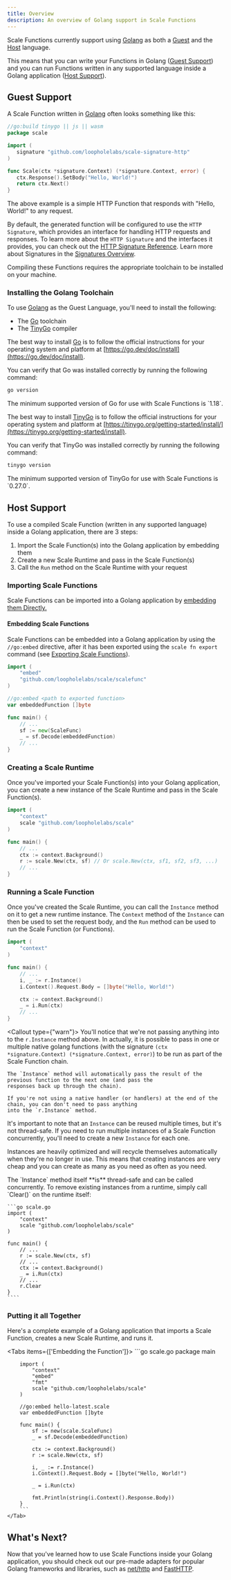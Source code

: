 ```yaml
---
title: Overview
description: An overview of Golang support in Scale Functions
---
```


Scale Functions currently support using [Golang](https://go.dev) as both a [Guest](#guest-support) and the [Host](#host-support) language.

This means that you can write your Functions in Golang ([Guest Support](#guest-support)) and you can run Functions written in any supported
language inside a Golang application ([Host Support](#host-support)).

## Guest Support

A Scale Function written in [Golang](https://go.dev) often looks something like this:

 ```go scale.go
//go:build tinygo || js || wasm
package scale

import (
    signature "github.com/loopholelabs/scale-signature-http"
)

func Scale(ctx *signature.Context) (*signature.Context, error) {
    ctx.Response().SetBody("Hello, World!")
    return ctx.Next()
}
```

The above example is a simple HTTP Function that responds with "Hello, World!" to any request.

By default, the generated function will be configured to use the `HTTP Signature`,
which provides an interface for handling HTTP requests and responses. To learn more about the `HTTP Signature` and the
interfaces it provides, you can check out the [HTTP Signature Reference](/scale/signatures/http). Learn more about Signatures in the [Signatures Overview](/scale/signatures/overview).

Compiling these Functions requires the appropriate toolchain to be installed on your machine.

### Installing the Golang Toolchain

To use [Golang](https://go.dev) as the Guest Language, you'll need to install the following:
- The [Go](https://go.dev/doc/install) toolchain
- The [TinyGo](https://tinygo.org/getting-started/) compiler

The best way to install [Go](https://go.dev/doc/install) is to follow the official instructions for your
operating system and platform at [https://go.dev/doc/install](https://go.dev/doc/install).

You can verify that Go was installed correctly by running the following command:

```bash
go version
```

<Callout>
    The minimum supported version of Go for use with Scale Functions is `1.18`.
</Callout>


The best way to install [TinyGo](https://tinygo.org/getting-started/) is to follow the official
instructions for your operating system and platform at
[https://tinygo.org/getting-started/install/](https://tinygo.org/getting-started/install).

You can verify that TinyGo was installed correctly by running the following command:

```bash
tinygo version
```

<Callout>
    The minimum supported version of TinyGo for use with Scale Functions is `0.27.0`.
</Callout>

## Host Support

To use a compiled Scale Function (written in any supported language) inside a Golang application, there are 3 steps:
1. Import the Scale Function(s) into the Golang application by embedding them
2. Create a new Scale Runtime and pass in the Scale Function(s)
3. Call the `Run` method on the Scale Runtime with your request

### Importing Scale Functions

Scale Functions can be imported into a Golang application by [embedding them Directly.](#embedding-scale-functions)

#### Embedding Scale Functions

Scale Functions can be embedded into a Golang application by using the `//go:embed` directive, after it has been
exported using the `scale fn export` command (see [Exporting Scale Functions](/scale/cli/reference/function#export)).

```go
import (
	"embed"
	"github.com/loopholelabs/scale/scalefunc"
)

//go:embed <path to exported function>
var embeddedFunction []byte

func main() {
    // ...
    sf := new(ScaleFunc)
	_ = sf.Decode(embeddedFunction)
    // ...
}
```
### Creating a Scale Runtime

Once you've imported your Scale Function(s) into your Golang application, you can create a new instance of the Scale Runtime
and pass in the Scale Function(s).

```go
import (
	"context"
	scale "github.com/loopholelabs/scale"
)

func main() {
    // ...
	ctx := context.Background()
    r := scale.New(ctx, sf) // Or scale.New(ctx, sf1, sf2, sf3, ...)
    // ...
}
```

### Running a Scale Function

Once you've created the Scale Runtime, you can call the `Instance` method on it to get a new runtime instance.
The `Context` method of the `Instance` can then be used to set the request body, and the `Run` method can be used to
run the Scale Function (or Functions).

```go
import (
    "context"
)

func main() {
    // ...
    i, _ := r.Instance()
    i.Context().Request.Body = []byte("Hello, World!")

    ctx := context.Background()
    _ = i.Run(ctx)
    // ...
}
```

<Callout type={"warn"}>
    You'll notice that we're not passing anything into to the `r.Instance` method above. In actually, it is possible to pass in
    one or multiple native golang functions (with the signature `(ctx *signature.Context) (*signature.Context, error)`) to be run
    as part of the Scale Function chain.

    The `Instance` method will automatically pass the result of the  previous function to the next one (and pass the
    responses back up through the chain).

    If you're not using a native handler (or handlers) at the end of the chain, you can don't need to pass anything
    into the `r.Instance` method.
</Callout>

It's important to note that an `Instance` can be reused multiple times, but it's not thread-safe. If you need to run
multiple instances of a Scale Function concurrently, you'll need to create a new `Instance` for each one.

Instances are heavily optimized and will recycle themselves automatically when they're no longer in use. This means that
creating instances are very cheap and you can create as many as you need as often as you need.

<Callout>
    The `Instance` method itself **is** thread-safe and can be called concurrently.
</Callout>

<Callout>
    To remove existing instances from a runtime, simply call `Clear()` on the runtime itself:

    ```go scale.go
    import (
        "context"
        scale "github.com/loopholelabs/scale"
    )

    func main() {
        // ...
        r := scale.New(ctx, sf)
        // ...
        ctx := context.Background()
        _ = i.Run(ctx)
        // ...
        r.Clear
    }
    ````
</Callout>

### Putting it all Together

Here's a complete example of a Golang application that imports a Scale Function, creates a new Scale Runtime, and runs
it.

<Tabs items={['Embedding the Function']}>
    <Tab value="Embedding the Function">
        ```go scale.go
        package main

        import (
            "context"
            "embed"
            "fmt"
            scale "github.com/loopholelabs/scale"
        )

        //go:embed hello-latest.scale
        var embeddedFunction []byte

        func main() {
            sf := new(scale.ScaleFunc)
            _ = sf.Decode(embeddedFunction)

            ctx := context.Background()
            r := scale.New(ctx, sf)

            i, _ := r.Instance()
            i.Context().Request.Body = []byte("Hello, World!")

            _ = i.Run(ctx)

            fmt.Println(string(i.Context().Response.Body))
        }
        ```
    </Tab>
</Tabs>

## What's Next?

Now that you've learned how to use Scale Functions inside your Golang application, you should check out our pre-made
adapters for popular Golang frameworks and libraries, such as [net/http](/scale/languages/golang/adapters/net-http) and [FastHTTP](/scale/languages/golang/adapters/fasthttp).
